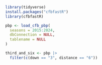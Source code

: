 ```r
library(tidyverse)
install.packages("cfbfastR")
library(cfbfastR)
```

```r
pbp <- load_cfb_pbp(
  seasons = 2015:2024,
  dbConnection = NULL,
  tablename = NULL
)
```

```r
third_and_six <- pbp |>
  filter(c(down == "3", distance == "6"))
```
